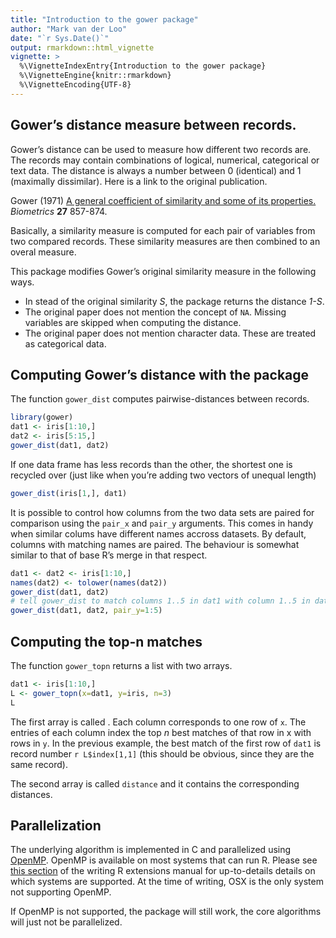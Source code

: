 ```yaml
---
title: "Introduction to the gower package"
author: "Mark van der Loo"
date: "`r Sys.Date()`"
output: rmarkdown::html_vignette
vignette: >
  %\VignetteIndexEntry{Introduction to the gower package}
  %\VignetteEngine{knitr::rmarkdown}
  %\VignetteEncoding{UTF-8}
---
```


## Gower's distance measure between records.

Gower's distance can be used to measure how different two records are. The records may contain combinations of logical, numerical, categorical or text data. The distance is always a number between 0 (identical) and 1 
(maximally dissimilar). Here is a link to the original publication.

Gower (1971) [A general coefficient of similarity and some of its properties.](http://venus.unive.it/romanaz/modstat_ba/gowdis.pdf)  _Biometrics_ **27** 857-874.

Basically, a similarity measure is computed for each pair of variables from two compared records. These similarity measures are then combined to an overal measure.


This package modifies Gower's original similarity measure in the following ways.

- In stead of the original similarity _S_, the package returns the distance _1-S_.
- The original paper does not mention the concept of `NA`. Missing variables are skipped when computing the distance.
- The original paper does not mention character data. These are treated as categorical data.

## Computing Gower's distance with the package

The function ```gower_dist``` computes pairwise-distances between records.

```r
library(gower)
dat1 <- iris[1:10,]
dat2 <- iris[5:15,]
gower_dist(dat1, dat2)
```
If one data frame has less records than the other, the shortest one is recycled over (just like when you're adding two vectors of unequal length)

```r
gower_dist(iris[1,], dat1)
```

It is possible to control how columns from the two data sets are paired for comparison using the `pair_x` and `pair_y` arguments. This comes in handy when similar colums have different names accross datasets.  By default, columns with matching names are paired. The behaviour is somewhat similar to that of base R's merge in that respect.

```r
dat1 <- dat2 <- iris[1:10,]
names(dat2) <- tolower(names(dat2))
gower_dist(dat1, dat2)
# tell gower_dist to match columns 1..5 in dat1 with column 1..5 in dat2
gower_dist(dat1, dat2, pair_y=1:5)
```

## Computing the top-n matches

The function `gower_topn` returns a list with two arrays.
```r
dat1 <- iris[1:10,]
L <- gower_topn(x=dat1, y=iris, n=3)
L
```

The first array is called \code{index}. Each column corresponds to one row of `x`. The entries of each column
index the top _n_ best matches of that row in x with rows in `y`. In the previous example, the best match of the first row of `dat1` is record number ```r L$index[1,1]``` (this should be obvious, since they are the same record). 
 
 The second array is called `distance` and it contains the corresponding distances.





## Parallelization

The underlying algorithm is implemented in C and parallelized using [OpenMP](http://www.openmp.org). OpenMP is available on most systems that can run R. Please see [this section](https://cran.r-project.org/doc/manuals/r-release/R-exts.html#OpenMP-support) of the writing R extensions manual for up-to-details details on which systems are supported. At the time of writing, OSX is the only system not supporting OpenMP.

If OpenMP is not supported, the package will still work, the core algorithms will just not be parallelized.
